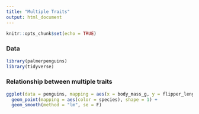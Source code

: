 ```yaml
---
title: "Multiple Traits"
output: html_document
---
```


```r
knitr::opts_chunk$set(echo = TRUE)
```

### Data

```r
library(palmerpenguins)
library(tidyverse)
```

### Relationship between multiple traits

```r
ggplot(data = penguins, mapping = aes(x = body_mass_g, y = flipper_length_mm)) + 
  geom_point(mapping = aes(color = species), shape = 1) +
  geom_smooth(method = "lm", se = F)
```